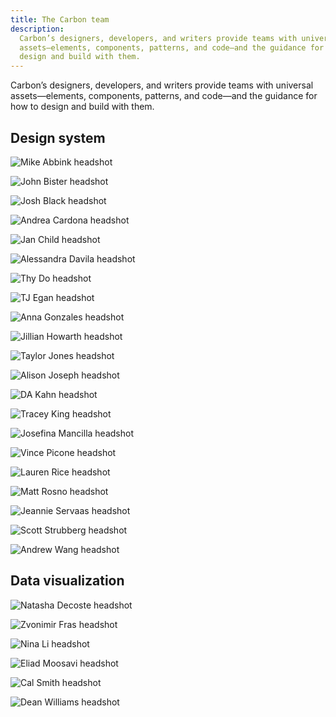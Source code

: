 ```yaml
---
title: The Carbon team
description:
  Carbon’s designers, developers, and writers provide teams with universal
  assets—elements, components, patterns, and code—and the guidance for how to
  design and build with them.
---
```


<PageDescription>

Carbon’s designers, developers, and writers provide teams with universal
assets—elements, components, patterns, and code—and the guidance for how to
design and build with them.

</PageDescription>

## Design system

<Row>

<Profile name="Mike Abbink" title="IBM Distinguished Designer">

![Mike Abbink headshot](/images/team/abbink_mike.png)

</Profile>
<Profile name="John Bister" title="Motion Designer">

![John Bister headshot](/images/team/bister_john.png)

</Profile>
<Profile name="Josh Black" title="Software Developer, Technical Lead">

![Josh Black headshot](/images/team/black_josh.png)

</Profile>
<Profile name="Andrea Cardona" title="Front-end Developer">

![Andrea Cardona headshot](/images/team/cardona_andrea.png)

</Profile>
<Profile name="Jan Child" title="Content Design and Strategy Lead">

![Jan Child headshot](/images/team/child_jan.png)

</Profile>
<Profile name="Alessandra Davila" title="Front-end Developer">

![Alessandra Davila headshot](/images/team/davila_ale.png)

</Profile>
<Profile name="Thy Do" title="Visual Designer">

![Thy Do headshot](/images/team/do_thy.png)

</Profile>
<Profile name="TJ Egan" title="Front-end Developer">

![TJ Egan headshot](/images/team/egan_tj.png)

</Profile>
<Profile name="Anna Gonzales" title="Senior Visual Designer">

![Anna Gonzales headshot](/images/team/gonzales_anna.png)

</Profile>
<Profile name="Jillian Howarth" title="UX Designer">

![Jillian Howarth headshot](/images/team/howarth_jillian.png)

</Profile>
<Profile name="Taylor Jones" title="Software Developer">

![Taylor Jones headshot](/images/team/jones_taylor.png)

</Profile>
<Profile name="Alison Joseph" title="Development Manager">

![Alison Joseph headshot](/images/team/joseph_alison.png)

</Profile>
<Profile name="D.A. Kahn" title="Front-end Developer, Accessibility Advocate">

![DA Kahn headshot](/images/team/kahn_da.png)

</Profile>
<Profile name="Tracey King" title="Senior Visual Designer">

![Tracey King headshot](/images/team/king_tracey.png)

</Profile>
<Profile name="Josefina Mancilla"  title="Front-end Developer">

![Josefina Mancilla headshot](/images/team/mancilla_josefina.png)

</Profile>
<Profile name="Vince Picone" title="Software Developer">

![Vince Picone headshot](/images/team/picone_vince.png)

</Profile>
<Profile name="Lauren Rice" title="Visual Designer">

![Lauren Rice headshot](/images/team/rice_lauren.png)

</Profile>
<Profile name="Matt Rosno" title="Product Manager">

![Matt Rosno headshot](/images/team/rosno_matt.png)

</Profile>
<Profile name="Jeannie Servaas" title="IBM Design Principal">

![Jeannie Servaas headshot](/images/team/servaas_jean.png)

</Profile>

<Profile name="Scott Strubberg" title="Front-end Developer">

![Scott Strubberg headshot](/images/team/strubberg_scott.png)

</Profile>
<Profile name="Andrew Wang" title="Software Developer">

![Andrew Wang headshot](/images/team/wang_andrew.png)

</Profile>
</Row>

## Data visualization

<Row>

<Profile name="Natasha Decoste" title="Software Developer">

![Natasha Decoste headshot](/images/team/decoste_natasha.png)

</Profile>
<Profile name="Zvonimir Fras" title="Software Developer">

![Zvonimir Fras headshot](/images/team/fras_zvonimir.png)

</Profile>
<Profile name="Nina Li" title="Project Manager">

![Nina Li headshot](/images/team/li_nina.png)

</Profile>
<Profile name="Eliad Moosavi" title="Senior Software Developer, Technical Lead">

![Eliad Moosavi headshot](/images/team/moosavi_eliad.png)

</Profile>
<Profile name="Cal Smith" title="Angular Technical Lead">

![Cal Smith headshot](/images/team/smith_cal.png)

</Profile>
<Profile name="Dean Williams" title="Senior Development Manager">

![Dean Williams headshot](/images/team/williams_dean.png)

</Profile>
</Row>
